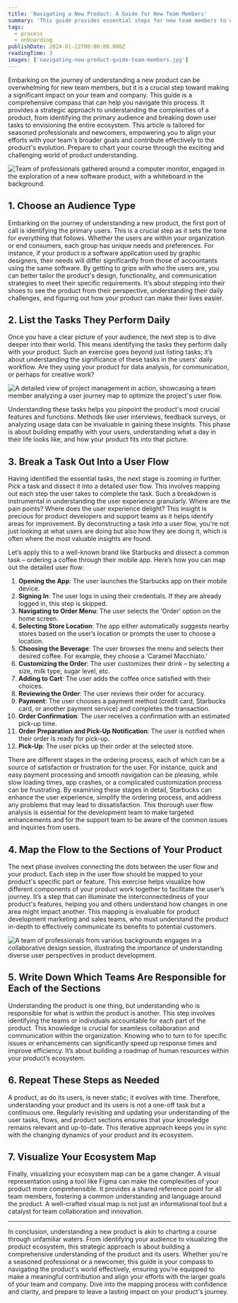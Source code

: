 ```yaml
---
title: 'Navigating a New Product: A Guide for New Team Members'
summary: 'This guide provides essential steps for new team members to understand and navigate a new product effectively. It covers audience identification, task analysis, user flow breakdown, product mapping, team responsibilities, and creating a visual ecosystem map.'
tags:
  - process
  - onboarding
publishDate: 2024-01-22T00:00:00.000Z
readingTime: 3
images: ['navigating-new-product-guide-team-members.jpg']
---
```


Embarking on the journey of understanding a new product can be overwhelming for new team members, but it is a crucial step toward making a significant impact on your team and company. This guide is a comprehensive compass that can help you navigate this process. It provides a strategic approach to understanding the complexities of a product, from identifying the primary audience and breaking down user tasks to envisioning the entire ecosystem. This article is tailored for seasoned professionals and newcomers, empowering you to align your efforts with your team's broader goals and contribute effectively to the product's evolution. Prepare to chart your course through the exciting and challenging world of product understanding.

![Team of professionals gathered around a computer monitor, engaged in the exploration of a new software product, with a whiteboard in the background.](navigating-new-product-guide-team-members.jpg)

## 1. Choose an Audience Type

Embarking on the journey of understanding a new product, the first port of call is identifying the primary users. This is a crucial step as it sets the tone for everything that follows. Whether the users are within your organization or end consumers, each group has unique needs and preferences. For instance, if your product is a software application used by graphic designers, their needs will differ significantly from those of accountants using the same software. By getting to grips with who the users are, you can better tailor the product's design, functionality, and communication strategies to meet their specific requirements. It’s about stepping into their shoes to see the product from their perspective, understanding their daily challenges, and figuring out how your product can make their lives easier.

## 2. List the Tasks They Perform Daily

Once you have a clear picture of your audience, the next step is to dive deeper into their world. This means identifying the tasks they perform daily with your product. Such an exercise goes beyond just listing tasks; it’s about understanding the significance of these tasks in the users' daily workflow. Are they using your product for data analysis, for communication, or perhaps for creative work?

![A detailed view of project management in action, showcasing a team member analyzing a user journey map to optimize the project's user flow.](map-user-flow_i0la2n.jpg)

Understanding these tasks helps you pinpoint the product's most crucial features and functions. Methods like user interviews, feedback surveys, or analyzing usage data can be invaluable in gaining these insights. This phase is about building empathy with your users, understanding what a day in their life looks like, and how your product fits into that picture.

## 3. Break a Task Out Into a User Flow

Having identified the essential tasks, the next stage is zooming in further. Pick a task and dissect it into a detailed user flow. This involves mapping out each step the user takes to complete the task. Such a breakdown is instrumental in understanding the user experience granularly. Where are the pain points? Where does the user experience delight? This insight is precious for product developers and support teams as it helps identify areas for improvement. By deconstructing a task into a user flow, you're not just looking at what users are doing but also how they are doing it, which is often where the most valuable insights are found.

Let’s apply this to a well-known brand like Starbucks and dissect a common task – ordering a coffee through their mobile app. Here’s how you can map out the detailed user flow:

1. **Opening the App**: The user launches the Starbucks app on their mobile device.
2. **Signing In**: The user logs in using their credentials. If they are already logged in, this step is skipped.
3. **Navigating to Order Menu**: The user selects the ‘Order’ option on the home screen.
4. **Selecting Store Location**: The app either automatically suggests nearby stores based on the user’s location or prompts the user to choose a location.
5. **Choosing the Beverage**: The user browses the menu and selects their desired coffee. For example, they choose a ‘Caramel Macchiato.’
6. **Customizing the Order**: The user customizes their drink – by selecting a size, milk type, sugar level, etc.
7. **Adding to Cart**: The user adds the coffee once satisfied with their choices.
8. **Reviewing the Order**: The user reviews their order for accuracy.
9. **Payment**: The user chooses a payment method (credit card, Starbucks card, or another payment service) and completes the transaction.
10. **Order Confirmation**: The user receives a confirmation with an estimated pick-up time.
11. **Order Preparation and Pick-Up Notification**: The user is notified when their order is ready for pick-up.
12. **Pick-Up**: The user picks up their order at the selected store.

There are different stages in the ordering process, each of which can be a source of satisfaction or frustration for the user. For instance, quick and easy payment processing and smooth navigation can be pleasing, while slow loading times, app crashes, or a complicated customization process can be frustrating. By examining these stages in detail, Starbucks can enhance the user experience, simplify the ordering process, and address any problems that may lead to dissatisfaction. This thorough user flow analysis is essential for the development team to make targeted enhancements and for the support team to be aware of the common issues and inquiries from users.

## 4. Map the Flow to the Sections of Your Product

The next phase involves connecting the dots between the user flow and your product. Each step in the user flow should be mapped to your product's specific part or feature. This exercise helps visualize how different components of your product work together to facilitate the user’s journey. It’s a step that can illuminate the interconnectedness of your product's features, helping you and others understand how changes in one area might impact another. This mapping is invaluable for product development marketing and sales teams, who must understand the product in-depth to effectively communicate its benefits to potential customers.

![A team of professionals from various backgrounds engages in a collaborative design session, illustrating the importance of understanding diverse user perspectives in product development.](navigating-new-product-guide-team-members-2.jpg)

## 5. Write Down Which Teams Are Responsible for Each of the Sections

Understanding the product is one thing, but understanding who is responsible for what is within the product is another. This step involves identifying the teams or individuals accountable for each part of the product. This knowledge is crucial for seamless collaboration and communication within the organization. Knowing who to turn to for specific issues or enhancements can significantly speed up response times and improve efficiency. It’s about building a roadmap of human resources within your product’s ecosystem.

## 6. Repeat These Steps as Needed

A product, as do its users, is never static; it evolves with time. Therefore, understanding your product and its users is not a one-off task but a continuous one. Regularly revisiting and updating your understanding of the user tasks, flows, and product sections ensures that your knowledge remains relevant and up-to-date. This iterative approach keeps you in sync with the changing dynamics of your product and its ecosystem.

## 7. Visualize Your Ecosystem Map

Finally, visualizing your ecosystem map can be a game changer. A visual representation using a tool like Figma can make the complexities of your product more comprehensible. It provides a shared reference point for all team members, fostering a common understanding and language around the product. A well-crafted visual map is not just an informational tool but a catalyst for team collaboration and innovation.

---

In conclusion, understanding a new product is akin to charting a course through unfamiliar waters. From identifying your audience to visualizing the product ecosystem, this strategic approach is about building a comprehensive understanding of the product and its users. Whether you're a seasoned professional or a newcomer, this guide is your compass to navigating the product's world effectively, ensuring you're equipped to make a meaningful contribution and align your efforts with the larger goals of your team and company. Dive into the mapping process with confidence and clarity, and prepare to leave a lasting impact on your product's journey.

